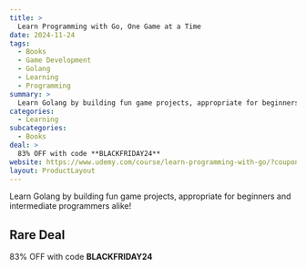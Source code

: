 ```yaml
---
title: >
  Learn Programming with Go, One Game at a Time
date: 2024-11-24
tags:
  - Books
  - Game Development
  - Golang
  - Learning
  - Programming
summary: >
  Learn Golang by building fun game projects, appropriate for beginners and intermediate programmers alike!
categories:
  - Learning
subcategories:
  - Books
deal: >
  83% OFF with code **BLACKFRIDAY24**
website: https://www.udemy.com/course/learn-programming-with-go/?couponCode=BLACKFRIDAY24
layout: ProductLayout
---
```

Learn Golang by building fun game projects, appropriate for beginners and intermediate programmers alike!

## Rare Deal

83% OFF with code **BLACKFRIDAY24**

